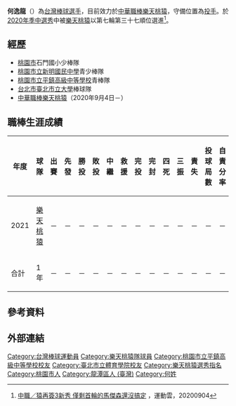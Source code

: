 {{BLPdispute|time=2020-09-07T14:15:19+00:00}}
{{Infobox CPBL player|
|name=何逸龍|
|image=|
|width=300|
|position=投手|
|team=樂天桃猿|
|number=96|
|bats=右|
|throws=右|
|birthdate={{birth_date_and_age|2000|9|17|mf=y}}|
|birthplace={{TWN}}[[桃園市|桃園市]][[龍潭區_(台灣)|龍潭區]]|
|debutdate=月日
|debutyear=年
|debutteam=樂天桃猿
|statyear=2020年
|stat1label=勝投—敗投
|stat1value=
|stat2label=中繼－救援
|stat2value=
|stat3label=三振—四壞
|stat3value=
|stat4label=防禦率
|stat4value=
|teams=<nowiki></nowiki> 
*[[樂天桃猿|樂天桃猿]]（2020年9月4日－）
}}

'''何逸龍'''（{{bd|2000年|9月17日}}）為[[台灣|台灣]][[棒球|棒球]][[選手|選手]]，目前效力於[[中華職棒|中華職棒]][[樂天桃猿|樂天桃猿]]，守備位置為[[投手|投手]]。於[[中華職棒歷年選秀會#職棒三十一年（2020年）|2020年季中選秀]]中被[[樂天桃猿|樂天桃猿]]以第七輪第三十七順位選進<ref>[https://udn.com/news/story/7001/4834716 中職／猿再簽3新秀 僅剩首輪的馬傑森還沒搞定] {{Wayback|url=https://udn.com/news/story/7001/4834716 |date=20201123155927 }}，運動雲，20200904</ref>。

==經歷==
*[[桃園市|桃園市]]石門國小少棒隊
*[[桃園市立新明國民中學|桃園市立新明國民中學]]青少棒隊
*[[桃園市立平鎮高級中等學校|桃園市立平鎮高級中等學校]]青棒隊
*[[台北市|台北市]][[臺北市立大學|臺北市立大學]]棒球隊
*[[中華職棒|中華職棒]][[樂天桃猿|樂天桃猿]]（2020年9月4日－）

==職棒生涯成績==
{| class="wikitable" width="1000px"
|- align="center" 
!年度!!球隊!!出賽!!先發!!勝投!!敗投!!中繼!!救援!!完投!!完封!!四死!!三振!!責失!!投球局數!!自責分率!!被上壘率
|- align="center"
|2021||[[樂天桃猿|樂天桃猿]]||－||－||－||－||－||－||－||－||－||－||－||－||－||－
|- style="background:#B3424A;color:#FFFFFF" align="center" 
|合計||1年||－||－||－||－||－||－||－||－||－||－||－||－||－||－
|}

== 參考資料 ==
{{reflist}}

== 外部連結 ==
{{台灣棒球維基館}}
{{樂天桃猿隊球員名單}}
{{DEFAULTSORT:Ho I Lung}}
[[Category:台灣棒球運動員|Category:台灣棒球運動員]]
[[Category:樂天桃猿隊球員|Category:樂天桃猿隊球員]]
[[Category:桃園市立平鎮高級中等學校校友|Category:桃園市立平鎮高級中等學校校友]]
[[Category:臺北市立體育學院校友|Category:臺北市立體育學院校友]]
[[Category:樂天桃猿選秀指名|Category:樂天桃猿選秀指名]]
[[Category:桃園市人|Category:桃園市人]]
[[Category:龍潭區人_(臺灣)|Category:龍潭區人 (臺灣)]]
[[Category:何姓|Category:何姓]]